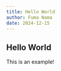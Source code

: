 ```yaml
---
title: Hello World
author: Fuma Nama
date: 2024-12-15
---
```


## Hello World
 
This is an example!

<ImageMagnifier
  src="/images/脑侧面01-中文标注.jpg"
  srcEn="/images/brain-lateral-view.jpg"
  width="100%"
  minWidth="350px"
  zoomLevel={5}
/>